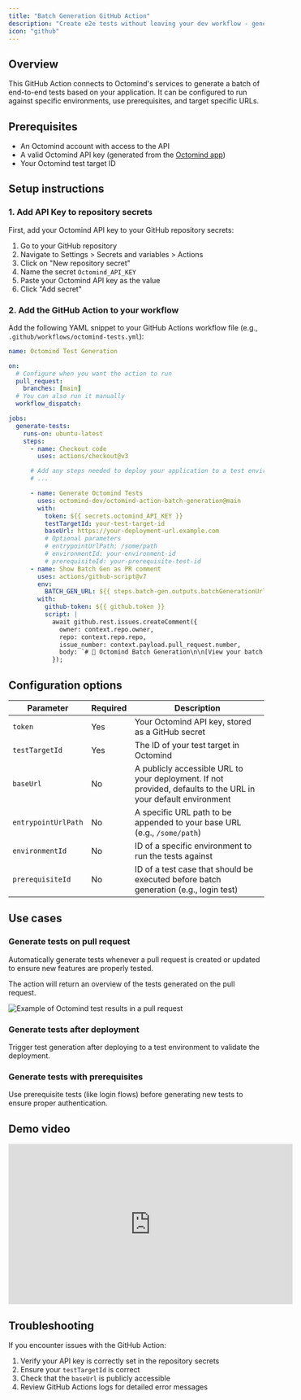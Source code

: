 ```yaml
---
title: "Batch Generation GitHub Action"
description: "Create e2e tests without leaving your dev workflow - generate them from your CI pipeline automatically"
icon: "github"
---
```


## Overview

This GitHub Action connects to Octomind's services to generate a batch of end-to-end tests based on your application. It can be configured to run against specific environments, use prerequisites, and target specific URLs.

## Prerequisites

- An Octomind account with access to the API
- A valid Octomind API key (generated from the [Octomind app](https://app.octomind.dev))
- Your Octomind test target ID

## Setup instructions

### 1. Add API Key to repository secrets

First, add your Octomind API key to your GitHub repository secrets:

1. Go to your GitHub repository
2. Navigate to Settings > Secrets and variables > Actions
3. Click on "New repository secret"
4. Name the secret `Octomind_API_KEY`
5. Paste your Octomind API key as the value
6. Click "Add secret"

### 2. Add the GitHub Action to your workflow

Add the following YAML snippet to your GitHub Actions workflow file (e.g., `.github/workflows/octomind-tests.yml`):

```yml
name: Octomind Test Generation

on:
  # Configure when you want the action to run
  pull_request:
    branches: [main]
  # You can also run it manually
  workflow_dispatch:

jobs:
  generate-tests:
    runs-on: ubuntu-latest
    steps:
      - name: Checkout code
        uses: actions/checkout@v3

      # Add any steps needed to deploy your application to a test environment
      # ...

      - name: Generate Octomind Tests
        uses: octomind-dev/octomind-action-batch-generation@main
        with:
          token: ${{ secrets.octomind_API_KEY }}
          testTargetId: your-test-target-id
          baseUrl: https://your-deployment-url.example.com
          # Optional parameters
          # entrypointUrlPath: /some/path
          # environmentId: your-environment-id
          # prerequisiteId: your-prerequisite-test-id
      - name: Show Batch Gen as PR comment
        uses: actions/github-script@v7
        env:
          BATCH_GEN_URL: ${{ steps.batch-gen.outputs.batchGenerationUrl }}
        with:
          github-token: ${{ github.token }}
          script: |
            await github.rest.issues.createComment({
              owner: context.repo.owner,
              repo: context.repo.repo,
              issue_number: context.payload.pull_request.number,
              body: `# 🐙 Octomind Batch Generation\n\n[View your batch generation results](${process.env.BATCH_GEN_URL})`,
            });
```

## Configuration options

| Parameter           | Required | Description                                                                                                    |
| ------------------- | -------- | -------------------------------------------------------------------------------------------------------------- |
| `token`             | Yes      | Your Octomind API key, stored as a GitHub secret                                                               |
| `testTargetId`      | Yes      | The ID of your test target in Octomind                                                                         |
| `baseUrl`           | No       | A publicly accessible URL to your deployment. If not provided, defaults to the URL in your default environment |
| `entrypointUrlPath` | No       | A specific URL path to be appended to your base URL (e.g., `/some/path`)                                       |
| `environmentId`     | No       | ID of a specific environment to run the tests against                                                          |
| `prerequisiteId`    | No       | ID of a test case that should be executed before batch generation (e.g., login test)                           |

## Use cases

### Generate tests on pull request

Automatically generate tests whenever a pull request is created or updated to ensure new features are properly tested.

The action will return an overview of the tests generated on the pull request.

<Frame caption="Example of Octomind test results in a pull request, screenshot 06/2023">
  <img
    src="/images/integrations/batch-gen-comment.png"
    alt="Example of Octomind test results in a pull request"
  />
</Frame>

### Generate tests after deployment

Trigger test generation after deploying to a test environment to validate the deployment.

### Generate tests with prerequisites

Use prerequisite tests (like login flows) before generating new tests to ensure proper authentication.

## Demo video

<iframe
  width="560"
  height="315"
  src="https://www.youtube.com/embed/I8eE5Uf8IJw?si=25sS1F2q9endOP62"
  title="Batch Generation Demo"
  frameborder="0"
  allow="accelerometer; autoplay; clipboard-write; encrypted-media; gyroscope; picture-in-picture; web-share"
  referrerpolicy="strict-origin-when-cross-origin"
  allowfullscreen
></iframe>

## Troubleshooting

If you encounter issues with the GitHub Action:

1. Verify your API key is correctly set in the repository secrets
2. Ensure your `testTargetId` is correct
3. Check that the `baseUrl` is publicly accessible
4. Review GitHub Actions logs for detailed error messages
